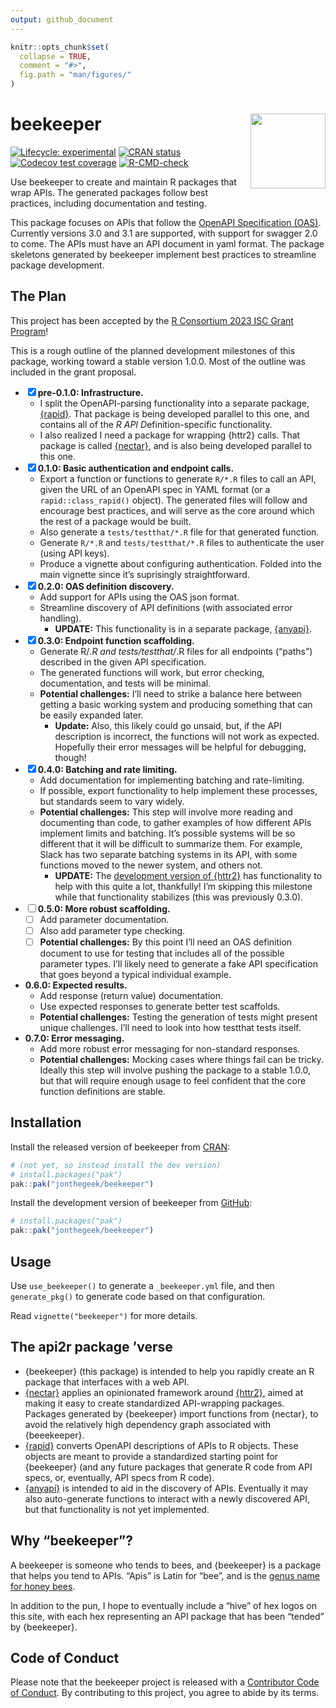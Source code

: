 ```yaml
---
output: github_document
---
```


<!-- README.md is generated from README.Rmd. Please edit that file -->

```r
knitr::opts_chunk$set(
  collapse = TRUE,
  comment = "#>",
  fig.path = "man/figures/"
)
```

# beekeeper <a href="https://beekeeper.api2r.org"><img src="man/figures/logo.svg" align="right" height="120" /></a>

<!-- badges: start -->
[![Lifecycle: experimental](https://img.shields.io/badge/lifecycle-experimental-orange.svg)](https://lifecycle.r-lib.org/articles/stages.html#experimental)
[![CRAN status](https://www.r-pkg.org/badges/version/beekeeper)](https://CRAN.R-project.org/package=beekeeper)
[![Codecov test coverage](https://codecov.io/gh/jonthegeek/beekeeper/branch/main/graph/badge.svg)](https://app.codecov.io/gh/jonthegeek/beekeeper?branch=main)
[![R-CMD-check](https://github.com/jonthegeek/beekeeper/actions/workflows/R-CMD-check.yaml/badge.svg)](https://github.com/jonthegeek/beekeeper/actions/workflows/R-CMD-check.yaml)
<!-- badges: end -->

Use beekeeper to create and maintain R packages that wrap APIs.
The generated packages follow best practices, including documentation and testing.

This package focuses on APIs that follow the [OpenAPI Specification (OAS)](https://spec.openapis.org/oas/v3.1.0). 
Currently versions 3.0 and 3.1 are supported, with support for swagger 2.0 to come.
The APIs must have an API document in yaml format.
The package skeletons generated by beekeeper implement best practices to streamline package development.

## The Plan

This project has been accepted by the [R Consortium 2023 ISC Grant Program](https://www.r-consortium.org/all-projects/awarded-projects/2023-group-1#api2r:%20An%20R%20Package%20for%20Auto-Generating%20R%20API%20Clients)!

This is a rough outline of the planned development milestones of this package, working toward a stable version 1.0.0.
Most of the outline was included in the grant proposal.

- [x] **pre-0.1.0: Infrastructure.**
    - I split the OpenAPI-parsing functionality into a separate package, [{rapid}](https://rapid.api2r.org). That package is being developed parallel to this one, and contains all of the *R API D*efinition-specific functionality.
    - I also realized I need a package for wrapping {httr2} calls. That package is called [{nectar}](https://nectar.api2r.org), and is also being developed parallel to this one.
- [x] **0.1.0: Basic authentication and endpoint calls.**
    - Export a function or functions to generate `R/*.R` files to call an API, given the URL of an OpenAPI spec in YAML format (or a `rapid::class_rapid()` object). The generated files will follow and encourage best practices, and will serve as the core around which the rest of a package would be built.
    - Also generate a `tests/testthat/*.R` file for that generated function. 
    - Generate `R/*.R` and `tests/testthat/*.R` files to authenticate the user (using API keys).
    - Produce a vignette about configuring authentication. Folded into the main vignette since it's suprisingly straightforward.
- [x] **0.2.0: OAS definition discovery.**
    - Add support for APIs using the OAS json format.
    - Streamline discovery of API definitions (with associated error handling).
        -   **UPDATE:** This functionality is in a separate package, [{anyapi}](https://anyapi.api2r.org).
- [x] **0.3.0: Endpoint function scaffolding.**
    - Generate R/*.R and tests/testthat/*.R files for all endpoints ("paths") described in the given API specification. 
    - The generated functions will work, but error checking, documentation, and tests will be minimal.
    - **Potential challenges:** I'll need to strike a balance here between getting a basic working system and producing something that can be easily expanded later.
        -   **Update:** Also, this likely could go unsaid, but, if the API description is incorrect, the functions will not work as expected. Hopefully their error messages will be helpful for debugging, though!
- [x] **0.4.0: Batching and rate limiting.**
    - Add documentation for implementing batching and rate-limiting. 
    - If possible, export functionality to help implement these processes, but standards seem to vary widely.
    - **Potential challenges:** This step will involve more reading and documenting than code, to gather examples of how different APIs implement limits and batching. It's possible systems will be so different that it will be difficult to summarize them. For example, Slack has two separate batching systems in its API, with some functions moved to the newer system, and others not. 
        -   **UPDATE:** The [development version of {httr2}](https://github.com/r-lib/httr2/) has functionality to help with this quite a lot, thankfully! I'm skipping this milestone while that functionality stabilizes (this was previously 0.3.0).
- [ ] **0.5.0: More robust scaffolding.**
    - [ ] Add parameter documentation.
    - [ ] Also add parameter type checking.
    - [ ] **Potential challenges:** By this point I'll need an OAS definition document to use for testing that includes all of the possible parameter types. I'll likely need to generate a fake API specification that goes beyond a typical individual example.
-   **0.6.0: Expected results.**
    -   Add response (return value) documentation.
    -   Use expected responses to generate better test scaffolds.
    -   **Potential challenges:** Testing the generation of tests might present unique challenges. I'll need to look into how testthat tests itself.
-   **0.7.0: Error messaging.**
    -   Add more robust error messaging for non-standard responses.
    -   **Potential challenges:** Mocking cases where things fail can be tricky. Ideally this step will involve pushing the package to a stable 1.0.0, but that will require enough usage to feel confident that the core function definitions are stable. 

## Installation

::: .pkgdown-release
Install the released version of beekeeper from [CRAN](https://cran.r-project.org/):

```r
# (not yet, so instead install the dev version)
# install.packages("pak")
pak::pak("jonthegeek/beekeeper")
```
:::

::: .pkgdown-devel
Install the development version of beekeeper from [GitHub](https://github.com/):

```r
# install.packages("pak")
pak::pak("jonthegeek/beekeeper")
```
:::

## Usage

Use `use_beekeeper()` to generate a `_beekeeper.yml` file, and then `generate_pkg()` to generate code based on that configuration.

Read `vignette("beekeeper")` for more details.

## The api2r package 'verse

-   {beekeeper} (this package) is intended to help you rapidly create an R package that interfaces with a web API.
-   [{nectar}](https://nectar.api2r.org) applies an opinionated framework around [{httr2}](https://httr2.r-lib.org/), aimed at making it easy to create standardized API-wrapping packages. Packages generated by {beekeeper} import functions from {nectar}, to avoid the relatively high dependency graph associated with {beeekeeper}.
-   [{rapid}](https://rapid.api2r.org) converts OpenAPI descriptions of APIs to R objects. These objects are meant to provide a standardized starting point for {beekeeper} (and any future packages that generate R code from API specs, or, eventually, API specs from R code).
-   [{anyapi}](https://anyapi.api2r.org) is intended to aid in the discovery of APIs. Eventually it may also auto-generate functions to interact with a newly discovered API, but that functionality is not yet implemented.

## Why "beekeeper"?

A beekeeper is someone who tends to bees, and {beekeeper} is a package that helps you tend to APIs.
"Apis" is Latin for "bee", and is the [genus name for honey bees](https://en.wikipedia.org/wiki/Honey_bee).

In addition to the pun, I hope to eventually include a "hive" of hex logos on this site, with each hex representing an API package that has been "tended" by {beekeeper}.

## Code of Conduct

Please note that the beekeeper project is released with a [Contributor Code of Conduct](https://beekeeper.api2r.org/CODE_OF_CONDUCT.html). By contributing to this project, you agree to abide by its terms.
